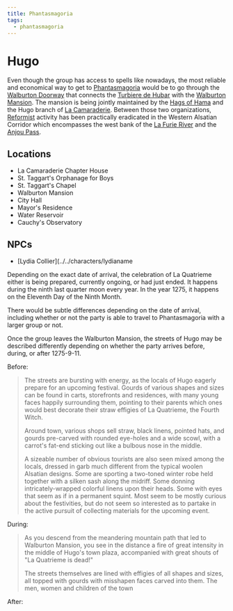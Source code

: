 ```yaml
---
title: Phantasmagoria
tags:
  - phantasmagoria
---
```


# Hugo

Even though the group has access to spells like <Spell name="teleport" />
nowadays, the most reliable and economical way to get to
[Phantasmagoria](../../events/phantasmagoria.mdx) would be to go through the
[Walburton Doorway](../../items/twin-door-of-instantaneous-travel.mdx#walburton-doorway)
that connects the [Turbiere de Hubar](../../locations/turbiere-de-hubar.mdx)
with the [Walburton Mansion](../../locations/walburton-mansion.mdx). The mansion
is being jointly maintained by the
[Hags of Hama](../../organizations/hags-of-hama.mdx) and the Hugo branch of
[La Camaraderie](../../organizations/la-camaraderie.mdx). Between those two
organizations,
[Reformist](../../organizations/reformed-church-of-the-divine-masochist.mdx)
activity has been practically eradicated in the Western Alsatian Corridor which
encompasses the west bank of the
[La Furie River](../../locations/la-furie-river.mdx) and the
[Anjou Pass](../../locations/anjou-pass.mdx).

## Locations

- La Camaraderie Chapter House
- St. Taggart's Orphanage for Boys
- St. Taggart's Chapel
- Walburton Mansion
- City Hall
- Mayor's Residence
- Water Reservoir
- Cauchy's Observatory

## NPCs

- [Lydia Collier](../../characters/lydianame

Depending on the exact date of arrival, the celebration of La Quatrieme either
is being prepared, currently ongoing, or had just ended. It happens during the
ninth last quarter moon every year. In the year 1275, it happens on the Eleventh
Day of the Ninth Month.

There would be subtle differences depending on the date of arrival, including
whether or not the party is able to travel to Phantasmagoria with a larger group
or not.

Once the group leaves the Walburton Mansion, the streets of Hugo may be
described differently depending on whether the party arrives before, during, or
after 1275-9-11.

Before:

> The streets are bursting with energy, as the locals of Hugo eagerly prepare
> for an upcoming festival. Gourds of various shapes and sizes can be found in
> carts, storefronts and residences, with many young faces happily surrounding
> them, pointing to their parents which ones would best decorate their straw
> effigies of La Quatrieme, the Fourth Witch.
>
> Around town, various shops sell straw, black linens, pointed hats, and gourds
> pre-carved with rounded eye-holes and a wide scowl, with a carrot's fat-end
> sticking out like a bulbous nose in the middle.
>
> A sizeable number of obvious tourists are also seen mixed among the locals,
> dressed in garb much different from the typical woolen Alsatian designs. Some
> are sporting a two-toned winter robe held together with a silken sash along
> the midriff. Some donning intricately-wrapped colorful linens upon their
> heads. Some with eyes that seem as if in a permanent squint. Most seem to be
> mostly curious about the festivities, but do not seem so interested as to
> partake in the active pursuit of collecting materials for the upcoming event.

During:

> As you descend from the meandering mountain path that led to Walburton
> Mansion, you see in the distance a fire of great intensity in the middle of
> Hugo's town plaza, accompanied with great shouts of "La Quatrieme is dead!"
>
> The streets themselves are lined with effigies of all shapes and sizes, all
> topped with gourds with misshapen faces carved into them. The men, women and
> children of the town

After:
